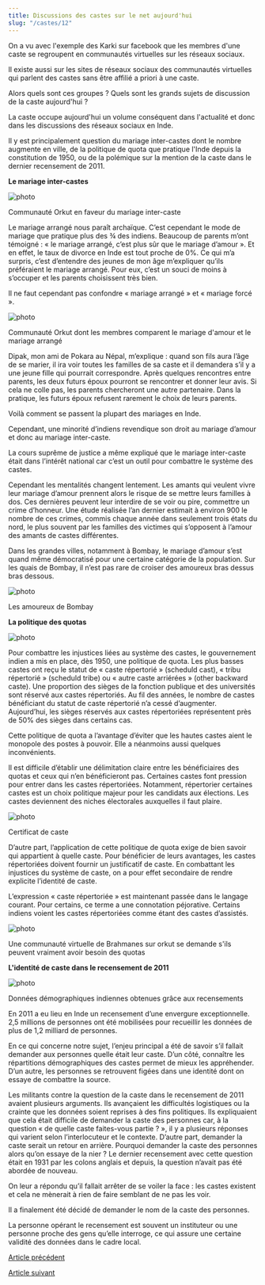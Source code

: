 ```yaml
---
title: Discussions des castes sur le net aujourd'hui
slug: "/castes/12"
---
```


On a vu avec l'exemple des Karki sur facebook que les membres d'une caste se regroupent en communautés virtuelles sur les réseaux sociaux.

Il existe aussi sur les sites de réseaux sociaux des communautés virtuelles qui parlent des castes sans être affilié a priori à une caste.

Alors quels sont ces groupes ? Quels sont les grands sujets de discussion de la caste aujourd'hui ?

La caste occupe aujourd'hui un volume conséquent dans l'actualité et donc dans les discussions des réseaux sociaux en Inde.

Il y est principalement question du mariage inter-castes dont le nombre augmente en ville, de la politique de quota que pratique l'Inde depuis la constitution de 1950, ou de la polémique sur la mention de la caste dans le dernier recensement de 2011.

**Le mariage inter-castes**

![photo](./images/intercaste_mariage.JPG)

<div class="img-caption">Communauté Orkut en faveur du mariage inter-caste</div>

Le mariage arrangé nous paraît archaïque. C’est cependant le mode de mariage que pratique plus des ¾ des indiens. Beaucoup de parents m’ont témoigné : « le mariage arrangé, c’est plus sûr que le mariage d’amour ». Et en effet, le taux de divorce en Inde est tout proche de 0%. Ce qui m’a surpris, c’est d’entendre des jeunes de mon âge m’expliquer qu’ils préféraient le mariage arrangé. Pour eux, c’est un souci de moins à s’occuper et les parents choisissent très bien.

Il ne faut cependant pas confondre « mariage arrangé » et « mariage forcé ».

![photo](./images/mariage_amour_vs_arrange.JPG)

<div class="img-caption">
  Communauté Orkut dont les membres comparent le mariage d'amour et le mariage
  arrangé
</div>

Dipak, mon ami de Pokara au Népal, m’explique : quand son fils aura l’âge de se marier, il ira voir toutes les familles de sa caste et il demandera s’il y a une jeune fille qui pourrait correspondre. Après quelques rencontres entre parents, les deux futurs époux pourront se rencontrer et donner leur avis. Si cela ne colle pas, les parents chercheront une autre partenaire. Dans la pratique, les futurs époux refusent rarement le choix de leurs parents.

Voilà comment se passent la plupart des mariages en Inde.

Cependant, une minorité d’indiens revendique son droit au mariage d’amour et donc au mariage inter-caste.

La cours suprême de justice a même expliqué que le mariage inter-caste était dans l’intérêt national car c’est un outil pour combattre le système des castes.

Cependant les mentalités changent lentement. Les amants qui veulent vivre leur mariage d’amour prennent alors le risque de se mettre leurs familles à dos. Ces dernières peuvent leur interdire de se voir ou pire, commettre un crime d’honneur. Une étude réalisée l’an dernier estimait à environ 900 le nombre de ces crimes, commis chaque année dans seulement trois états du nord, le plus souvent par les familles des victimes qui s’opposent à l’amour des amants de castes différentes.

Dans les grandes villes, notamment à Bombay, le mariage d’amour s’est quand même démocratisé pour une certaine catégorie de la population. Sur les quais de Bombay, il n’est pas rare de croiser des amoureux bras dessus bras dessous.

![photo](./images/n_IMG_3831.JPG)

<div class="img-caption">Les amoureux de Bombay</div>

**La politique des quotas**

![photo](./images/n_tableau_quota_caste.JPG)

<div class="img-caption"></div>

Pour combattre les injustices liées au système des castes, le gouvernement indien a mis en place, dès 1950, une politique de quota. Les plus basses castes ont reçu le statut de « caste répertorié » (scheduld cast), « tribu répertorié » (scheduld tribe) ou « autre caste arriérées » (other backward caste). Une proportion des sièges de la fonction publique et des universités sont réservé aux castes répertoriés. Au fil des années, le nombre de castes bénéficiant du statut de caste répertorié n’a cessé d’augmenter. Aujourd’hui, les sièges réservés aux castes répertoriées représentent près de 50% des sièges dans certains cas.

Cette politique de quota a l’avantage d’éviter que les hautes castes aient le monopole des postes à pouvoir. Elle a néanmoins aussi quelques inconvénients.

Il est difficile d’établir une délimitation claire entre les bénéficiaires des quotas et ceux qui n’en bénéficieront pas. Certaines castes font pression pour entrer dans les castes répertoriées. Notamment, répertorier certaines castes est un choix politique majeur pour les candidats aux élections. Les castes deviennent des niches électorales auxquelles il faut plaire.

![photo](./images/n_CasteCertificate.JPG)

<div class="img-caption">Certificat de caste</div>

D’autre part, l’application de cette politique de quota exige de bien savoir qui appartient à quelle caste. Pour bénéficier de leurs avantages, les castes répertoriées doivent fournir un justificatif de caste. En combattant les injustices du système de caste, on a pour effet secondaire de rendre explicite l’identité de caste.

L’expression « caste répertoriée » est maintenant passée dans le langage courant. Pour certains, ce terme a une connotation péjorative. Certains indiens voient les castes répertoriées comme étant des castes d’assistés.

![photo](./images/reservation.JPG)

<div class="img-caption">
  Une communauté virtuelle de Brahmanes sur orkut se demande s'ils peuvent
  vraiment avoir besoin des quotas
</div>

**L'identité de caste dans le recensement de 2011**

![photo](./images/n_graphe_recensement.JPG)

<div class="img-caption">
  Données démographiques indiennes obtenues grâce aux recensements
</div>

En 2011 a eu lieu en Inde un recensement d’une envergure exceptionnelle. 2,5 millions de personnes ont été mobilisées pour recueillir les données de plus de 1,2 milliard de personnes.

En ce qui concerne notre sujet, l’enjeu principal a été de savoir s’il fallait demander aux personnes quelle était leur caste. D’un côté, connaître les répartitions démographiques des castes permet de mieux les appréhender. D’un autre, les personnes se retrouvent figées dans une identité dont on essaye de combattre la source.

Les militants contre la question de la caste dans le recensement de 2011 avaient plusieurs arguments. Ils avançaient les difficultés logistiques ou la crainte que les données soient reprises à des fins politiques. Ils expliquaient que cela était difficile de demander la caste des personnes car, à la question « de quelle caste faites-vous partie ? », il y a plusieurs réponses qui varient selon l’interlocuteur et le contexte. D’autre part, demander la caste serait un retour en arrière. Pourquoi demander la caste des personnes alors qu’on essaye de la nier ? Le dernier recensement avec cette question était en 1931 par les colons anglais et depuis, la question n’avait pas été abordée de nouveau.

On leur a répondu qu’il fallait arrêter de se voiler la face : les castes existent et cela ne mènerait à rien de faire semblant de ne pas les voir.

Il a finalement été décidé de demander le nom de la caste des personnes.

La personne opérant le recensement est souvent un instituteur ou une personne proche des gens qu’elle interroge, ce qui assure une certaine validité des données dans le cadre local.

[Article précédent](/castes/11)

[Article suivant](/castes/13)
